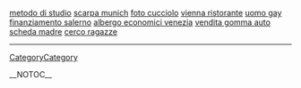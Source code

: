 <a href= http://metodo-di-studio.fst-blog.cn >metodo di studio</a>   <a href= http://scarpa-munich.fst-blog.cn >scarpa munich</a>   <a href= http://foto-cucciolo.fst-blog.cn >foto cucciolo</a>   <a href= http://vienna-ristorante.fst-blog.cn >vienna ristorante</a>   <a href= http://uomo-gay.fst-blog.cn >uomo gay</a>   <a href= http://finanziamento-salerno.fast-blog.cn >finanziamento salerno</a>   <a href= http://albergo-economici-venezia.fst-blog.cn >albergo economici venezia</a>   <a href= http://vendita-gomma-auto.fast-blog.cn >vendita gomma auto</a>   <a href= http://scheda-madre.my-blogs.cn >scheda madre</a>   <a href= http://cerco-ragazze.my-blogs.cn >cerco ragazze</a>
----
[[CategoryCategory]]

__NOTOC__